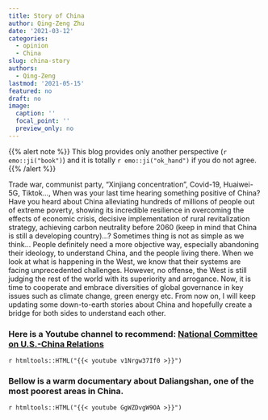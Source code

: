 ```yaml
---
title: Story of China
author: Qing-Zeng Zhu
date: '2021-03-12'
categories:
  - opinion
  - China
slug: china-story
authors:
  - Qing-Zeng
lastmod: '2021-05-15'
featured: no
draft: no
image:
  caption: ''
  focal_point: ''
  preview_only: no
---
```

{{% alert note %}}
This blog provides only another perspective (`r emo::ji("book")`) and it is totally `r emo::ji("ok_hand")` if you do not agree.
{{% /alert %}}

Trade war, communist party, "Xinjiang concentration", Covid-19, Huaiwei-5G, Tiktok..., When was your last time hearing something positive of China? Have you heard about China alleviating hundreds of millions of people out of extreme poverty, showing its incredible  resilience in overcoming the effects of economic crisis, decisive implementation of rural revitalization strategy, achieving carbon neutrality before 2060 (keep in mind that China is still a developing country)...? Sometimes thing is not as simple as we think... People definitely need a more objective way, especially abandoning their ideology, to understand China, and the people living there. When we look at what is happening in the West, we know that their systems are facing unprecedented challenges. However, no offense, the West is still judging the rest of the world with its superiority and arrogance. Now, it is time to cooperate and embrace diversities of global governance in key issues such as climate change, green energy etc. From now on, I will keep updating some down-to-earth stories about China and hopefully create a bridge for both sides to understand each other.

### Here is a Youtube channel to recommend: [National Committee on U.S.-China Relations](https://www.youtube.com/channel/UC1E5-wg_F4vFWWsP-CTcP1g)

`r htmltools::HTML("{{< youtube v1Nrgw37If0 >}}")`

### Bellow is a warm documentary about Daliangshan, one of the most poorest areas in China.


`r htmltools::HTML("{{< youtube GgWZDvgW9OA >}}")`

